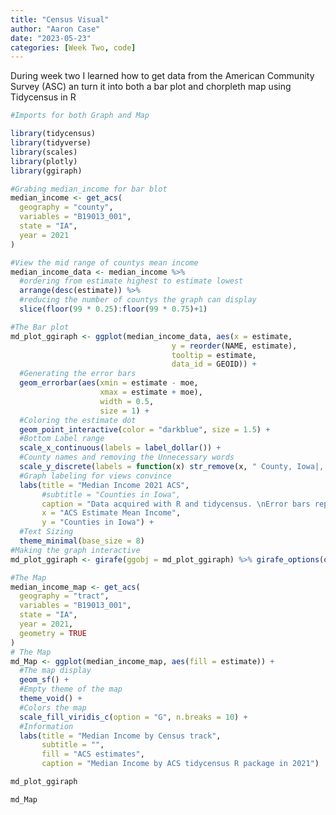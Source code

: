 ```yaml
---
title: "Census Visual"
author: "Aaron Case"
date: "2023-05-23"
categories: [Week Two, code]
---
```


During week two I learned how to get data from the American Community Survey (ASC) an turn it into both a bar plot and chorpleth map using Tidycensus in R

```r
#Imports for both Graph and Map

library(tidycensus)
library(tidyverse)
library(scales)
library(plotly)
library(ggiraph)

#Grabing median_income for bar blot
median_income <- get_acs(
  geography = "county",
  variables = "B19013_001",
  state = "IA", 
  year = 2021
)

#View the mid range of countys mean income
median_income_data <- median_income %>%
  #ordering from estimate highest to estimate lowest
  arrange(desc(estimate)) %>%
  #reducing the number of countys the graph can display
  slice(floor(99 * 0.25):floor(99 * 0.75)+1)

#The Bar plot
md_plot_ggiraph <- ggplot(median_income_data, aes(x = estimate, 
                                    y = reorder(NAME, estimate),
                                    tooltip = estimate,
                                    data_id = GEOID)) +
  #Generating the error bars
  geom_errorbar(aes(xmin = estimate - moe, 
                    xmax = estimate + moe),
                    width = 0.5, 
                    size = 1) + 
  #Coloring the estimate dot 
  geom_point_interactive(color = "darkblue", size = 1.5) +
  #Bottom Label range
  scale_x_continuous(labels = label_dollar()) + 
  #County names and removing the Unnecessary words
  scale_y_discrete(labels = function(x) str_remove(x, " County, Iowa|, Iowa")) +
  #Graph labeling for views convince 
  labs(title = "Median Income 2021 ACS",
       #subtitle = "Counties in Iowa",
       caption = "Data acquired with R and tidycensus. \nError bars represent margin of error around estimates of Median income.",
       x = "ACS Estimate Mean Income",
       y = "Counties in Iowa") + 
  #Text Sizing
  theme_minimal(base_size = 8)
#Making the graph interactive
md_plot_ggiraph <- girafe(ggobj = md_plot_ggiraph) %>% girafe_options(opts_hover(css = "fill:purple;"))

#The Map
median_income_map <- get_acs(
  geography = "tract",
  variables = "B19013_001",
  state = "IA",
  year = 2021,
  geometry = TRUE
)
# The Map
md_Map <- ggplot(median_income_map, aes(fill = estimate)) + 
  #The map display
  geom_sf() + 
  #Empty theme of the map
  theme_void() + 
  #Colors the map 
  scale_fill_viridis_c(option = "G", n.breaks = 10) + 
  #Information
  labs(title = "Median Income by Census track",
       subtitle = "",
       fill = "ACS estimates",
       caption = "Median Income by ACS tidycensus R package in 2021")

```

```r
md_plot_ggiraph
```

```r
md_Map
```
